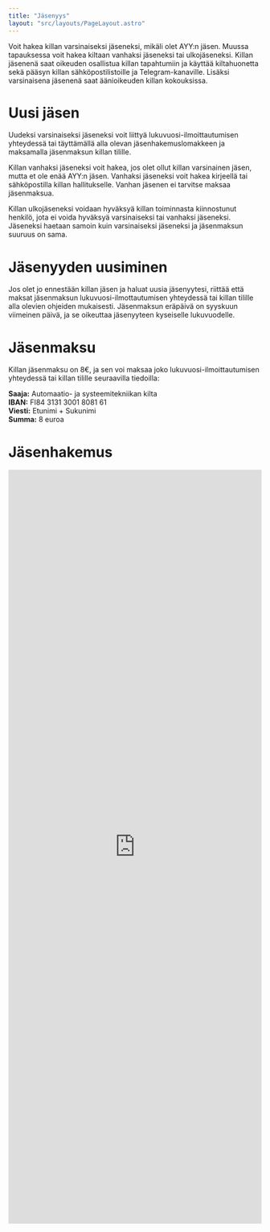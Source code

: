 ```yaml
---
title: "Jäsenyys"
layout: "src/layouts/PageLayout.astro"
---
```


Voit hakea killan varsinaiseksi jäseneksi, mikäli olet AYY:n jäsen. Muussa tapauksessa voit hakea kiltaan vanhaksi jäseneksi tai ulkojäseneksi. Killan jäsenenä saat oikeuden osallistua killan tapahtumiin ja käyttää kiltahuonetta sekä pääsyn killan sähköpostilistoille ja Telegram-kanaville. Lisäksi varsinaisena jäsenenä saat äänioikeuden killan kokouksissa.

# Uusi jäsen

Uudeksi varsinaiseksi jäseneksi voit liittyä lukuvuosi-ilmoittautumisen yhteydessä tai täyttämällä alla olevan jäsenhakemuslomakkeen ja maksamalla jäsenmaksun killan tilille. 

Killan vanhaksi jäseneksi voit hakea, jos olet ollut killan varsinainen jäsen, mutta et ole enää AYY:n jäsen. Vanhaksi jäseneksi voit hakea kirjeellä tai sähköpostilla killan hallitukselle. Vanhan jäsenen ei tarvitse maksaa jäsenmaksua.

Killan ulkojäseneksi voidaan hyväksyä killan toiminnasta kiinnostunut henkilö, jota ei voida hyväksyä varsinaiseksi tai vanhaksi jäseneksi. Jäseneksi haetaan samoin kuin varsinaiseksi jäseneksi ja jäsenmaksun suuruus on sama.

# Jäsenyyden uusiminen

Jos olet jo ennestään killan jäsen ja haluat uusia jäsenyytesi, riittää että maksat jäsenmaksun lukuvuosi-ilmottautumisen yhteydessä tai killan tilille alla olevien ohjeiden mukaisesti. Jäsenmaksun eräpäivä on syyskuun viimeinen päivä, ja se oikeuttaa jäsenyyteen kyseiselle lukuvuodelle.

# Jäsenmaksu

Killan jäsenmaksu on 8€, ja sen voi maksaa joko lukuvuosi-ilmoittautumisen yhteydessä tai killan tilille seuraavilla tiedoilla:

**Saaja:** Automaatio- ja systeemitekniikan kilta  
**IBAN:** FI84 3131 3001 8081 61  
**Viesti:** Etunimi + Sukunimi  
**Summa:** 8 euroa  

# Jäsenhakemus

<iframe src="https://docs.google.com/forms/d/e/1FAIpQLSfTRrDzSNKXDLqmvuQp7EJswBgpeBMrvCPGqnI6P2Jl6IjQHA/viewform?embedded=true" width="100%" height="1500" frameBorder="0" marginHeight="0" marginWidth="0">Ladataan...</iframe>
